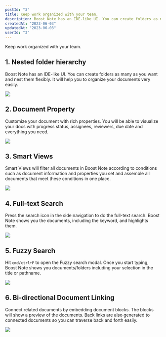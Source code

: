 ```yaml
---
postId: "3"
title: Keep work organized with your team.
description: Boost Note has an IDE-like UI. You can create folders as many as you want and nest them flexibly. It will help you to organize your documents very easily.
createdAt: "2023-06-03"
updatedAt: "2023-06-03"
userId: "3"
---
```


Keep work organized with your team.

## 1. Nested folder hierarchy

Boost Note has an IDE-like UI. You can create folders as many as you want and nest them flexibly. It will help you to organize your documents very easily.

![](https://boostnote.io/static/images/initial/folderstructure.png)

## 2. Document Property

Customize your document with rich properties. You will be able to visualize your docs with progress status, assignees, reviewers, due date and everything you need.

![](https://boostnote.io/static/images/initial/prop.png)

## 3. Smart Views

Smart Views will filter all documents in Boost Note according to conditions such as document information and properties you set and assemble all documents that meet these conditions in one place.

![](https://boostnote.io/static/images/initial/dashboard.png)

## 4. Full-text Search

Press the search icon in the side navigation to do the full-text search. Boost Note shows you the documents, including the keyword, and highlights them.

![](https://boostnote.io/static/images/initial/fulltextsearch.png)

## 5. Fuzzy Search

Hit `cmd/ctrl+P` to open the Fuzzy search modal. Once you start typing, Boost Note shows you documents/folders including your selection in the title or pathname.

![](https://boostnote.io/static/images/initial/fuzzysearch.png)

## 6. Bi-directional Document Linking

Connect related documents by embedding document blocks. The blocks will show a preview of the documents. Back links are also generated to connected documents so you can traverse back and forth easily.

![](https://boostnote.io/static/images/initial/bilink.png)